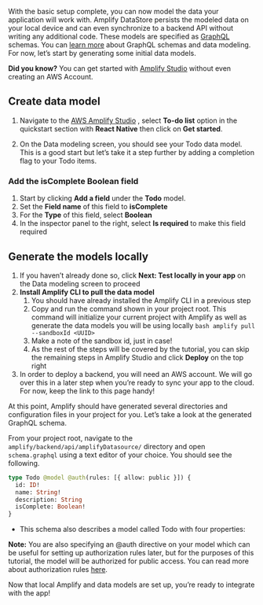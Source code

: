 With the basic setup complete, you can now model the data your application will work with. Amplify DataStore persists the modeled data on your local device and can even synchronize to a backend API without writing any additional code. These models are specified as [GraphQL](http://graphql.org/) schemas. You can [learn more](/[platform]/build-a-backend/graphqlapi/) about GraphQL schemas and data modeling. For now, let’s start by generating some initial data models.

<Callout>

**Did you know?** You can get started with [Amplify Studio](https://sandbox.amplifyapp.com/) without even creating an AWS Account.

</Callout>

## Create data model

1. Navigate to the [AWS Amplify Studio](https://sandbox.amplifyapp.com/getting-started) , select **To-do list** option in the quickstart section with **React Native** then click on **Get started**.

    

2. On the Data modeling screen, you should see your Todo data model. This is a good start but let’s take it a step further by adding a completion flag to your Todo items.

### Add the isComplete Boolean field

1. Start by clicking **Add a field** under the **Todo** model.
2. Set the **Field name** of this field to **isComplete**
3. For the **Type** of this field, select **Boolean**
4. In the inspector panel to the right, select **Is required** to make this field required

    

## Generate the models locally

1.  If you haven’t already done so, click **Next: Test locally in your app** on the Data modeling screen to proceed
2.  **Install Amplify CLI to pull the data model**
    1.  You should have already installed the Amplify CLI in a previous step
    2.  Copy and run the command shown in your project root. This command will initialize your current project with Amplify as well as generate the data models you will be using locally
            ```bash
            amplify pull --sandboxId <UUID>
            ```
    3.  Make a note of the sandbox id, just in case!
    4.  As the rest of the steps will be covered by the tutorial, you can skip the remaining steps in Amplify Studio and click **Deploy** on the top right
3.  In order to deploy a backend, you will need an AWS account. We will go over this in a later step when you’re ready to sync your app to the cloud. For now, keep the link to this page handy!

At this point, Amplify should have generated several directories and configuration files in your project for you. Let’s take a look at the generated GraphQL schema.

From your project root, navigate to the `amplify/backend/api/amplifyDatasource/` directory and open `schema.graphql` using a text editor of your choice. You should see the following.

```graphql
type Todo @model @auth(rules: [{ allow: public }]) {
  id: ID!
  name: String!
  description: String
  isComplete: Boolean!
}
```

- This schema also describes a model called Todo with four properties:

<Callout>

**Note:** You are also specifying an @auth directive on your model which can be useful for setting up authorization rules later, but for the purposes of this tutorial, the model will be authorized for public access. You can read more about authorization rules [here](/[platform]/build-a-backend/more-features/datastore/authz-rules-setup/).

</Callout>

Now that local Amplify and data models are set up, you’re ready to integrate with the app!
